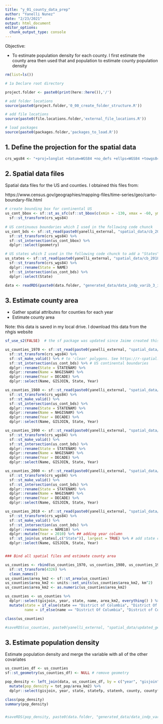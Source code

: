 ```yaml
---
title: "y_01_county_data_prep"
author: "Yanelli Nunez"
date: "2/23/2021"
output: html_document
editor_options: 
  chunk_output_type: console
---
```


Objective: 

- To estimate population density for each county. I first estimate the county area then used that and population to estimate county population density


```r

rm(list=ls())

# 1a Declare root directory

project.folder <- paste0(print(here::here()),'/')

# add folder locations
source(paste0(project.folder,'0_00_create_folder_structure.R'))

# add file locations
source(paste0(file.locations.folder,'external_file_locations.R'))

# load packages
source(paste0(packages.folder,'packages_to_load.R'))
```

## 1. Define the projection for the spatial data

```r

crs_wgs84 <- "+proj=longlat +datum=WGS84 +no_defs +ellps=WGS84 +towgs84=0,0,0"

```

## 2. Spatial data files 

Spatial data files for the US and counties. I obtained this files from: 

https://www.census.gov/geographies/mapping-files/time-series/geo/carto-boundary-file.html


```r
# create bounding box for continental US
us_cont_bbox <- sf::st_as_sfc(sf::st_bbox(c(xmin = -130, xmax = -60, ymax = 51, ymin = 21), crs = sf::st_crs(crs_wgs84))) %>%
  sf::st_transform(crs_wgs84)
  
# US continuous boundaries which I used in the following code chunck
us_cont_bds <- sf::st_read(paste0(yanelli_external, "spatial_data/cb_2018_us_nation_20m/cb_2018_us_nation_20m.shp")) %>%
  sf::st_transform(crs_wgs84) %>%
  sf::st_intersection(us_cont_bbox) %>%
  dplyr::select(geometry)

# US states which I used in the following code chunck to add a "States" column to the 2010 spatial dataset 
us_states <- sf::st_read(paste0(yanelli_external, "spatial_data/cb_2018_us_state_20m/cb_2018_us_state_20m.shp")) %>%
  sf::st_transform(crs_wgs84) %>%
  dplyr::rename(State = NAME)
  sf::st_intersection(us_cont_bds) %>%
  dplyr::select(State)

data <- readRDS(paste0(data.folder, "generated_data/data_indp_varib_3_inflat_adjst.rds")) 


```


## 3. Estimate county area
- Gather spatial attributes for counties for each year
- Estimate county area

Note: this data is saved in my local drive. I download this data from the nhgis website


```r

sf_use_s2(FALSE)  # the sf package was updated since Jaime created this code. This function specify to use the older form of sf. Otherwise the code doesn't work

us_counties_1970 <- sf::st_read(paste0(yanelli_external, "spatial_data/nhgis0018_shape/nhgis0018_shapefile_tl2000_us_county_1970/US_county_1970.shp")) %>%
  sf::st_transform(crs_wgs84) %>%
  sf::st_make_valid() %>% # to 'clean' polygons. See https://r-spatial.org/r/2017/03/19/invalid.html
  sf::st_intersection(us_cont_bds) %>% # US continental boundaries
  dplyr::rename(State = STATENAM) %>%
  dplyr::rename(Name = NHGISNAM) %>%
  dplyr::rename(Year = DECADE) %>%
  dplyr::select(Name, GISJOIN, State, Year) 

us_counties_1980 <- sf::st_read(paste0(yanelli_external, "spatial_data/nhgis0018_shape/nhgis0018_shapefile_tl2000_us_county_1980/US_county_1980.shp")) %>%
  sf::st_transform(crs_wgs84) %>%
  sf::st_make_valid() %>%
  sf::st_intersection(us_cont_bds) %>%
  dplyr::rename(State = STATENAM) %>%
  dplyr::rename(Name = NHGISNAM) %>%
  dplyr::rename(Year = DECADE) %>%
  dplyr::select(Name, GISJOIN, State, Year)  

us_counties_1990 <- sf::st_read(paste0(yanelli_external, "spatial_data/nhgis0018_shape/nhgis0018_shapefile_tl2000_us_county_1990/US_county_1990.shp")) %>%
  sf::st_transform(crs_wgs84) %>%
  sf::st_make_valid() %>%
  sf::st_intersection(us_cont_bds) %>%
  dplyr::rename(State = STATENAM) %>%
  dplyr::rename(Name = NHGISNAM) %>%
  dplyr::rename(Year = DECADE) %>%
  dplyr::select(Name, GISJOIN, State, Year)  

us_counties_2000 <- sf::st_read(paste0(yanelli_external, "spatial_data/nhgis0018_shape/nhgis0018_shapefile_tl2000_us_county_2000/US_county_2000.shp")) %>%
  sf::st_transform(crs_wgs84) %>%
  sf::st_make_valid() %>% 
  sf::st_intersection(us_cont_bds) %>%
  dplyr::rename(State = STATENAM) %>%
  dplyr::rename(Name = NHGISNAM) %>%
  dplyr::rename(Year = DECADE) %>%
  dplyr::select(Name, GISJOIN, State, Year) 

us_counties_2010 <- sf::st_read(paste0(yanelli_external, "spatial_data/nhgis0018_shape/nhgis0018_shapefile_tl2010_us_county_2010/US_county_2010.shp")) %>%
  sf::st_transform(crs_wgs84) %>%
  sf::st_make_valid() %>%
  sf::st_intersection(us_cont_bds) %>%
  dplyr::rename(Name = NAME10) %>%
  dplyr::mutate(Year = 2010) %>% ## adding year column
  sf::st_join(us_states[,c("State")], largest = TRUE) %>% # add state column 
  dplyr::select(Name, GISJOIN, State, Year)  


### Bind all spatial files and estimate county area

us_counties <- rbind(us_counties_1970, us_counties_1980, us_counties_1990, us_counties_2000, us_counties_2010) %>%
  sf::st_transform(4326) %>%
  clean_names()
us_counties$area_km2 <- sf::st_area(us_counties)
us_counties$area_km2 <- units::set_units(us_counties$area_km2, km^2)
us_counties$area_km2 <- as.numeric(us_counties$area_km2)

us_counties <- us_counties %>%
  dplyr::select(gisjoin, year, state, name, area_km2, everything() ) %>%
  mutate(state = if_else(state == "District of Columbia", "District Of Columbia", state),
         name = if_else(name == "District Of Columbia", "District of Columbia", name))

class(us_counties)

#saveRDS(us_counties, paste0(yanelli_external, "spatial_data/updated_generated_files/geometries_counties.rds"))
```

## 3. Estimate population density

Estimate population density and merge the variable with all of the other covariates 

```r

us_counties_df <- us_counties
sf::st_geometry(us_counties_df) <- NULL # remove geometry 

pop_density <- left_join(data, us_counties_df, by = c("year", "gisjoin", "state")) %>%
  mutate(pop_density = tot_pop/area_km2) %>%
  dplyr::select(gisjoin, year, state, statefp, statenh, county, countyfp, countynh, name, area_km2, tot_pop, pop_density, everything())

class(pop_density)
summary(pop_density)


#saveRDS(pop_density, paste0(data.folder, "generated_data/data_indp_varib_4.rds"))
```

